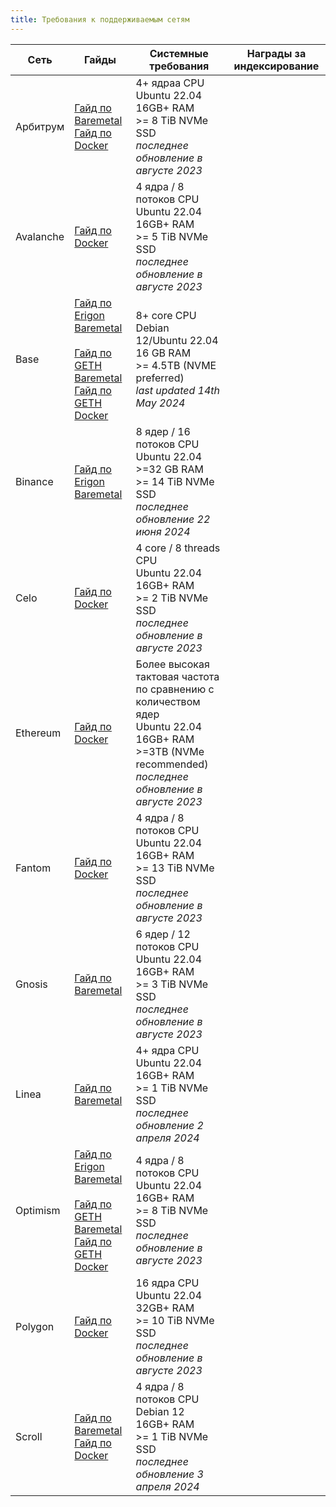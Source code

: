 ```yaml
---
title: Требования к поддерживаемым сетям
---
```



| Сеть      | Гайды                                                                                                                                                                                                                                                                                                     | Системные требования                                                                                                                                                         | Награды за индексирование |
| --------- | --------------------------------------------------------------------------------------------------------------------------------------------------------------------------------------------------------------------------------------------------------------------------------------------------------- | ---------------------------------------------------------------------------------------------------------------------------------------------------------------------------- | :-----------------------: |
| Арбитрум  | [Гайд по Baremetal](https://docs.infradao.com/archive-nodes-101/arbitrum/baremetal)<br /> [Гайд по Docker](https://docs.infradao.com/archive-nodes-101/arbitrum/docker)                                                                                                                                   | 4+ ядраа CPU<br /> Ubuntu 22.04<br /> 16GB+ RAM<br /> >= 8 TiB NVMe SSD<br /> _последнее обновление в августе 2023_                                                          | <Check alt="Supported" /> |
| Avalanche | [Гайд по Docker](https://docs.infradao.com/archive-nodes-101/avalanche/docker)                                                                                                                                                                                                                            | 4 ядра / 8 потоков CPU<br /> Ubuntu 22.04<br /> 16GB+ RAM<br /> >= 5 TiB NVMe SSD<br />_последнее обновление в августе 2023_                                                 | <Check alt="Supported" /> |
| Base      | [Гайд по Erigon Baremetal](https://docs.infradao.com/archive-nodes-101/base/erigon/baremetal)<br /><br /> [Гайд по GETH Baremetal](https://docs.infradao.com/archive-nodes-101/base/geth/baremetal)<br /> [Гайд по GETH Docker](https://docs.infradao.com/archive-nodes-101/base/geth/docker)             | 8+ core CPU<br /> Debian 12/Ubuntu 22.04<br /> 16 GB RAM<br /> >= 4.5TB (NVME preferred)<br /> _last updated 14th May 2024_                                                  | <Check alt="Supported" /> |
| Binance   | [Гайд по Erigon Baremetal](https://docs.infradao.com/archive-nodes-101/binance/erigon/baremetal)                                                                                                                                                                                                          | 8 ядер / 16 потоков CPU<br /> Ubuntu 22.04<br /> >=32 GB RAM<br /> >= 14 TiB NVMe SSD<br /> _последнее обновление 22 июня 2024_                                              | <Check alt="Supported" /> |
| Celo      | [Гайд по Docker](https://docs.infradao.com/archive-nodes-101/celo/docker)                                                                                                                                                                                                                                 | 4 core / 8 threads CPU<br /> Ubuntu 22.04<br /> 16GB+ RAM<br /> >= 2 TiB NVMe SSD<br />_последнее обновление в августе 2023_                                                 | <Check alt="Supported" /> |
| Ethereum  | [Гайд по Docker](https://docs.infradao.com/archive-nodes-101/ethereum/erigon/docker)                                                                                                                                                                                                                      | Более высокая тактовая частота по сравнению с количеством ядер<br /> Ubuntu 22.04<br /> 16GB+ RAM<br /> >=3TB (NVMe recommended)<br /> _последнее обновление в августе 2023_ | <Check alt="Supported" /> |
| Fantom    | [Гайд по Docker](https://docs.infradao.com/archive-nodes-101/fantom/docker)                                                                                                                                                                                                                               | 4 ядра / 8 потоков CPU<br /> Ubuntu 22.04<br /> 16GB+ RAM<br /> >= 13 TiB NVMe SSD<br />_последнее обновление в августе 2023_                                                | <Check alt="Supported" /> |
| Gnosis    | [Гайд по Baremetal](https://docs.infradao.com/archive-nodes-101/gnosis/erigon/baremetal)                                                                                                                                                                                                                  | 6 ядер / 12 потоков CPU<br /> Ubuntu 22.04<br /> 16GB+ RAM<br /> >= 3 TiB NVMe SSD<br />_последнее обновление в августе 2023_                                                | <Check alt="Supported" /> |
| Linea     | [Гайд по Baremetal](https://docs.infradao.com/archive-nodes-101/linea/baremetal)                                                                                                                                                                                                                          | 4+ ядра CPU<br /> Ubuntu 22.04<br /> 16GB+ RAM<br /> >= 1 TiB NVMe SSD<br /> _последнее обновление 2 апреля 2024_                                                            | <Check alt="Supported" /> |
| Optimism  | [Гайд по Erigon Baremetal](https://docs.infradao.com/archive-nodes-101/optimism/erigon/baremetal)<br /><br /> [Гайд по GETH Baremetal](https://docs.infradao.com/archive-nodes-101/optimism/geth/baremetal)<br /> [Гайд по GETH Docker](https://docs.infradao.com/archive-nodes-101/optimism/geth/docker) | 4 ядра / 8 потоков CPU<br /> Ubuntu 22.04<br /> 16GB+ RAM<br /> >= 8 TiB NVMe SSD<br />_последнее обновление в августе 2023_                                                 | <Check alt="Supported" /> |
| Polygon   | [Гайд по Docker](https://docs.infradao.com/archive-nodes-101/polygon/docker)                                                                                                                                                                                                                              | 16 ядра CPU<br /> Ubuntu 22.04<br /> 32GB+ RAM<br /> >= 10 TiB NVMe SSD<br /> _последнее обновление в августе 2023_                                                          | <Check alt="Supported" /> |
| Scroll    | [Гайд по Baremetal](https://docs.infradao.com/archive-nodes-101/scroll/baremetal)<br /> [Гайд по Docker](https://docs.infradao.com/archive-nodes-101/scroll/docker)                                                                                                                                       | 4 ядра / 8 потоков CPU<br /> Debian 12<br /> 16GB+ RAM<br /> >= 1 TiB NVMe SSD<br /> _последнее обновление 3 апреля 2024_                                                    | <Check alt="Supported" /> |

